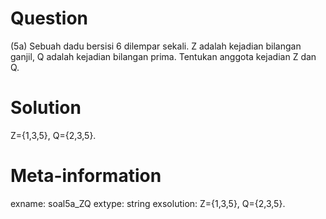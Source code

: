 Question
========
(5a) Sebuah dadu bersisi 6 dilempar sekali. Z adalah kejadian bilangan ganjil, Q adalah kejadian bilangan prima.
Tentukan anggota kejadian Z dan Q.

Solution
========
Z={1,3,5}, Q={2,3,5}.

Meta-information
================
exname: soal5a_ZQ
extype: string
exsolution: Z={1,3,5}, Q={2,3,5}.
